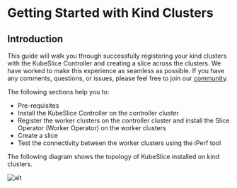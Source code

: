 # Getting Started with Kind Clusters

## Introduction 

This guide will walk you through successfully registering your kind
clusters with the KubeSlice Controller and creating a slice across the
clusters. We have worked to make this experience as seamless as
possible. If you have any comments, questions, or issues, please feel
free to join our [community](/versioned_docs/version-0.2.0/community.mdx).

The following sections help you to:

-   Pre-requisites
-   Install the KubeSlice Controller on the controller cluster
-   Register the worker clusters on the controller cluster and install
    the Slice Operator (Worker Operator) on the worker clusters
-   Create a slice
-   Test the connectivity between the worker clusters using the iPerf
    tool

The following diagram shows the topology of KubeSlice installed on
kind clusters.

![alt](/img/Kindclusters-OS.png)